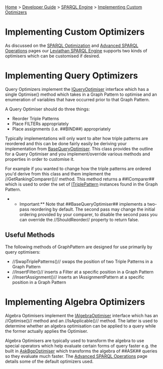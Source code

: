 [[Home]] > [[Developer Guide]] > [[DeveloperGuide/SPARQL Engine|SPARQL Engine]] > [[DeveloperGuide/SPARQL/Implementing Custom Optimizers|Implementing Custom Optimizers]]

= Implementing Custom Optimizers =

As discussed on the [[DeveloperGuide/SPARQL/SPARQL Optimization|SPARQL Optimization]] and [[UserGuide/Advanced SPARQL Operations|Advanced SPARQL Operations]] pages our [[DeveloperGuide/SPARQL/Leviathan Engine|Leviathan SPARQL Engine]] supports two kinds of optimisers which can be customised if desired.

= Implementing Query Optimizers =

Query Optimizers implement the [[http://www.dotnetrdf.org/api/index.asp?Topic=VDS.RDF.Query.Optimisation.IQueryOptimiser|IQueryOptimiser]] interface which has a single Optimise() method which takes in a Graph Pattern to optimise and an enumeration of variables that have occurred prior to that Graph Pattern.

A Query Optimiser should do three things:

* Reorder Triple Patterns
* Place FILTERs appropriately
* Place assignments (i.e. ##BIND##) appropriately

Typically implementations will only want to alter how triple patterns are reordered and this can be done fairly easily be deriving your implementation from [[http://www.dotnetrdf.org/api/index.asp?Topic=VDS.RDF.Query.Optimisation.BaseQueryOptimiser|BaseQueryOptimiser]]. This class provides the outline for a Query Optimiser and you implement/override various methods and properties in order to customise it.

For example if you wanted to change how the triple patterns are ordered you'd derive from this class and them implement the //GetRankingComparer()// method. This method returns a ##IComparer<ITriplePattern>## which is used to order the set of [[http://www.dotnetrdf.org/api/index.asp?Topic=VDS.RDF.Query.Patterns.ITriplePattern|ITriplePattern]] instances found in the Graph Pattern.

**Important:** Note that ##BaseQueryOptimiser## implements a two-pass reordering by default. The second pass may change the initial ordering provided by your comparer, to disable the second pass you can override the //ShouldReorder// property to return false.

== Useful Methods ==

The following methods of GraphPattern are designed for use primarily by query optimisers:

* //SwapTriplePatterns()// swaps the position of two Triple Patterns in a Graph Pattern
* //InsertFilter()// inserts a Filter at a specific position in a Graph Pattern
* //InsertAssignment()// inserts an IAssignmentPattern at a specific position in a Graph Pattern

= Implementing Algebra Optimizers =

Algebra Optimisers implement the [[http://www.dotnetrdf.org/api/index.asp?Topic=VDS.RDF.Query.Optimisation.IAlgebraOptimiser|IAlgebraOptimiser]] interface which has an //Optimise()// method and an //IsApplicable()// method. The latter is used to determine whether an algebra optimisation can be applied to a query while the former actually applies the Optimiser.

Algebra Optimisers are typically used to transform the algebra to use special operators which help evaluate certain forms of query faster e.g. the built in [[http://www.dotnetrdf.org/api/index.asp?Topic=VDS.RDF.Query.Optimisation.AskBgpOptimiser|AskBgpOptimiser]] which transforms the algebra of ##ASK## queries so they evaluate much faster.  The [[UserGuide/Advanced SPARQL Operations|Advanced SPARQL Operations]] page details some of the default optimizers used.